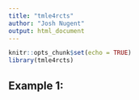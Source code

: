 ```yaml
---
title: "tmle4rcts"
author: "Josh Nugent"
output: html_document
---
```


```r
knitr::opts_chunk$set(echo = TRUE)
library(tmle4rcts)
```

## Example 1: 

```r

```




## 








